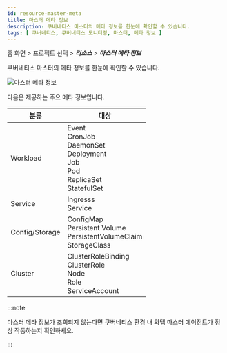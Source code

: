 ```yaml
---
id: resource-master-meta
title: 마스터 메타 정보
description: 쿠버네티스 마스터의 메타 정보를 한눈에 확인할 수 있습니다.
tags: [ 쿠버네티스, 쿠버네티스 모니터링, 마스터, 메타 정보 ]
---
```


홈 화면 > 프로젝트 선택 > ***리소스*** > ***마스터 메타 정보***

쿠버네티스 마스터의 메타 정보를 한눈에 확인할 수 있습니다.

![마스터 메타 정보](https://img.whatap.io/media/images/whatap_kubernetes_resource_master.png)

다음은 제공하는 주요 메타 정보입니다.

|분류|대상|
|--|--|
|Workload|Event<br/>CronJob<br/>DaemonSet<br/>Deployment<br/>Job<br/>Pod<br/>ReplicaSet<br/>StatefulSet|
|Service|Ingresss<br/>Service|
|Config/Storage|ConfigMap<br/>Persistent Volume<br/>PersistentVolumeClaim<br/>StorageClass|
|Cluster|ClusterRoleBinding<br/>ClusterRole<br/>Node<br/>Role<br/>ServiceAccount|

:::note

마스터 메타 정보가 조회되지 않는다면 쿠버네티스 환경 내 와탭 마스터 에이전트가 정상 작동하는지 확인하세요.

:::